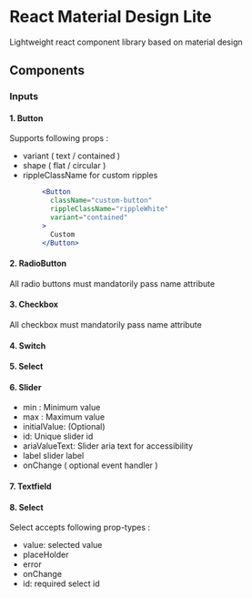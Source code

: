 # React Material Design Lite

Lightweight react component library based on material design

## Components

### Inputs

#### 1. Button

Supports following props :

* variant ( text / contained )
* shape ( flat / circular )
* rippleClassName for custom ripples

```jsx
        <Button
          className="custom-button"
          rippleClassName="rippleWhite"
          variant="contained"
        >
          Custom
        </Button>

```
#### 2. RadioButton

All radio buttons must mandatorily pass name attribute

#### 3. Checkbox

All checkbox must mandatorily pass name attribute

#### 4. Switch

#### 5. Select

#### 6. Slider

* min : Minimum value
* max : Maximum value
* initialValue: (Optional)
* id: Unique slider id
* ariaValueText: Slider aria text for accessibility
* label slider label
* onChange ( optional event handler )

#### 7. Textfield

#### 8. Select

Select accepts following prop-types :

* value: selected value
* placeHolder
* error
* onChange
* id: required select id